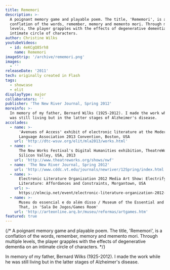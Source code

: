 ```yaml
---
title: Rememori
description: >-
  A poignant memory game and playable poem. The title, 'Rememori', is a
  conflation of the words, remember, memory and memento mori. Through multiple
  levels, the player grapples with the effects of degenerative dementia on an
  intimate circle of characters.
author: Christine Wilks
youtubeVideos:
  - id: 4eKCgQ85rh8
    name: Rememori
imageStrip: '/archive/rememori.png'
images:
  - ''
releaseDate: '2011'
tech: originally created in Flash
tags:
  - showcase
  - elit
displayType: major
collaborators: ''
publisher: 'The New River Journal, Spring 2012'
moreinfo: >-
  In memory of my father, Bernard Wilks (1925-2012). I made the work while he
  was still living but in the latter stages of Alzheimer's disease.
accolades:
  - name: >-
      'Avenues of Access' exhibit of electronic literature at the Modern
      Language Association 2013 Convention, Boston, USA
    url: 'http://dtc-wsuv.org/elit/mla2013/works.html'
  - name: >-
      The New Works Festival's Digital Humanities exhibition, TheatreWorks,
      Silicon Valley, USA, 2013
    url: 'http://www.theatreworks.org/shows/nwf'
  - name: 'The New River Journal, Spring 2012'
    url: 'http://www.cddc.vt.edu/journals/newriver/12Spring/index.html'
  - name: >-
      Electronic Literature Organization 2012 Media Art Show: Electrifying
      Literature: Affordances and Constraints, Morgantown, USA
    url: >-
      https://elmcip.net/event/electronic-literature-organization-2012-media-art-show-electrifying-literature-affordances-and
  - name: >-
      Museu do essencial e do além disso / Museum of the Essential and Beyond
      That, in 'Sala De Jogos/Games Room'
    url: 'http://arteonline.arq.br/museu/reformas/artgames.htm'
featured: true
---
```


{/* A poignant memory game and playable poem. The title, 'Rememori', is a conflation of the words, remember, memory and memento mori. Through multiple levels, the player grapples with the effects of degenerative dementia on an intimate circle of characters. */}

In memory of my father, Bernard Wilks (1925-2012). I made the work while he was still living but in the latter stages of Alzheimer's disease.
